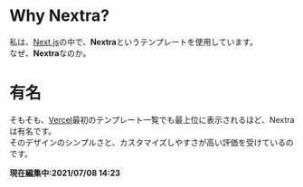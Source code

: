 # Why Nextra?
私は、[Next.js](/about/Why-NextJS)の中で、**Nextra**というテンプレートを使用しています。  
なぜ、**Nextra**なのか。

# 有名
そもそも、[Vercel](/about/Why-Vercel)最初のテンプレート一覧でも最上位に表示されるほど、Nextraは有名です。  
そのデザインのシンプルさと、カスタマイズしやすさが高い評価を受けているのです。  

**現在編集中:2021/07/08 14:23**
